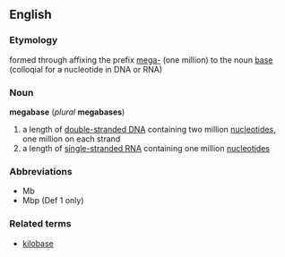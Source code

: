 ==English==
===Etymology===
formed through affixing the prefix [[mega-]] (one million) to the noun [[base]] (colloqial for a nucleotide in DNA or RNA)
===Noun===
'''megabase''' (''plural'' '''megabases''')

#a length of [[Wikipedia:DNA|double-stranded DNA]] containing two million [[Wikipedia:Nucleotide|nucleotides]], one million on each strand
#a length of [[Wikipedia:RNA|single-stranded RNA]] containing one million [[Wikipedia:Nucleotide|nucleotides]]

===Abbreviations===
*Mb
*Mbp (Def 1 only)

===Related terms===
*[[kilobase]]